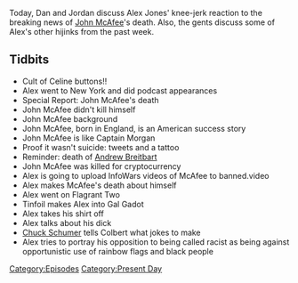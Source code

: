 {{DEFAULTSORT:
    #_EPISODE_0569:June 23, 2021
}}{{Episode
    | title           = June 23, 2021
    | caption         = Listen to this episode on [https://knowledgefight.libsyn.com/569-june-23-2021 Libsyn] [https://open.spotify.com/episode/49EWISgDDJcVO5VUiuNSZk Spotify], Read the [[Transcript/569: June 23, 2021|Unofficial Transcript]]
    | episodeNumber   = 569
    | length          = 01:25:22
    | airDate         = June 25, 2021
    | coverageDate    = June 23, 2021
    | episodeType     = [[:Category:Present Day|Present Day]]
    | appearance      = [[John McAfee]], [[Jeffrey Epstein]], [[Captain Morgan]], [[Andrew Breitbart]], [[Chuck Schumer]], [[Stephen Colbert]]
    | oocDrop         = I want some of that Joe Rogan weed; You have a beautiful vagina
    | previousEpisode = [[568: June 19, 2021]]
    | nextEpisode     = [[570: June 24, 2021]]
}}

{{Stub}}

Today, Dan and Jordan discuss Alex Jones' knee-jerk reaction to the breaking news of [[John McAfee]]'s death.  Also, the gents discuss some of Alex's other hijinks from the past week.

==Tidbits==

*Cult of Celine buttons!!
*Alex went to New York and did podcast appearances
*Special Report: John McAfee's death
*John McAfee didn't kill himself
*John McAfee background
*John McAfee, born in England, is an American success story
*John McAfee is like Captain Morgan
*Proof it wasn't suicide: tweets and a tattoo
*Reminder: death of [[Andrew Breitbart]]
*John McAfee was killed for cryptocurrency
*Alex is going to upload InfoWars videos of McAfee to banned.video
*Alex makes McAfee's death about himself
*Alex went on Flagrant Two
*Tinfoil makes Alex into Gal Gadot
*Alex takes his shirt off
*Alex talks about his dick
*[[Chuck Schumer]] tells Colbert what jokes to make
*Alex tries to portray his opposition to being called racist as being against opportunistic use of rainbow flags and black people

[[Category:Episodes]]
[[Category:Present Day]]

